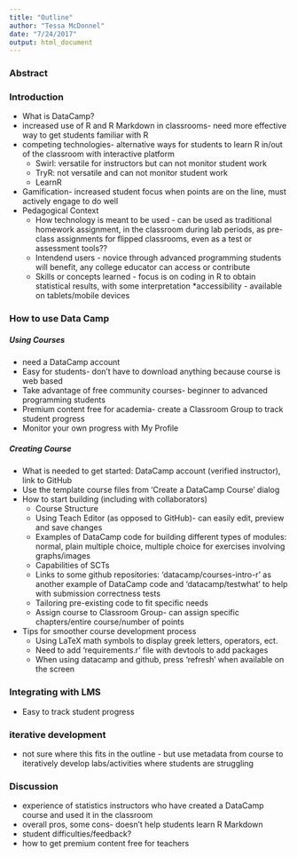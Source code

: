 ```yaml
---
title: "Outline"
author: "Tessa McDonnel"
date: "7/24/2017"
output: html_document
---
```


### Abstract

### Introduction
* What is DataCamp?
* increased use of R and R Markdown in classrooms- need more effective way to get students familiar with R
* competing technologies- alternative ways for students to learn R in/out of the classroom with interactive platform
    + Swirl: versatile for instructors but can not monitor student work 
    + TryR: not versatile and can not monitor student work
    + LearnR
* Gamification- increased student focus when points are on the line, must actively engage to do well
* Pedagogical Context
    + How technology is meant to be used - can be used as traditional homework assignment, in the classroom during lab periods, as pre-class assignments for flipped classrooms, even as a  test or assessment tools??
    + Intendend users - novice through advanced programming students will benefit, any college educator can access or contribute
    + Skills or concepts learned - focus is on coding in R to obtain statistical results, with some interpretation
*accessibility - available on tablets/mobile devices

### How to use Data Camp

##### Using Courses
* need a DataCamp account
* Easy for students- don't have to download anything because course is web based 
* Take advantage of free community courses- beginner to advanced programming students
* Premium content free for academia- create a Classroom Group to track student progress
* Monitor your own progress with My Profile


##### Creating Course
* What is needed to get started:  DataCamp account (verified instructor), link to GitHub
* Use the template course files from 'Create a DataCamp Course' dialog
* How to start building (including with collaborators)
    + Course Structure
    + Using Teach Editor (as opposed to GitHub)- can easily edit, preview and save changes
    + Examples of DataCamp code for building different types of modules: normal, plain multiple choice, multiple choice for exercises involving graphs/images
    + Capabilities of SCTs
    + Links to some github repositories: 'datacamp/courses-intro-r' as another example of DataCamp code and 'datacamp/testwhat' to help with submission correctness tests
    + Tailoring pre-existing code to fit specific needs
    + Assign course to Classroom Group- can assign specific chapters/entire course/number of points
* Tips for smoother course development process
    + Using LaTeX math symbols to display greek letters, operators, ect.
    + Need to add 'requirements.r' file with devtools to add packages
    + When using datacamp and github, press 'refresh' when available on the screen

    
### Integrating with LMS
* Easy to track student progress

### iterative development
* not sure where this fits in the outline - but use metadata from course to iteratively develop labs/activities where students are struggling

### Discussion 
* experience of statistics instructors who have created a DataCamp course and used it in the classroom
* overall pros, some cons- doesn't help students learn R Markdown
* student difficulties/feedback?
* how to get premium content free for teachers




